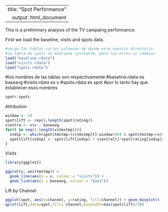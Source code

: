 
---
  title: "Spot Performance"
output: html_document
---
  
  This is a preliminary analysis of the TV campaing performance.

First we load the baseline, visits and spots data.
```{r}
#carga las tablas varias columnas de donde este nuestro directorio
#la tabla de spots se mantiene constante, pero las otras si cambian
load("baseline.rdata")
load("visits.rdata")
load("spots.rdata")
```
#los nombres de las tablas son respectivamente
#baseline.rdata es baseavg
#visits.rdata es v
#spots.rdata es spot
#por lo tanto hay que establecer esos nombres

```{r}
spot<-spots
```


Attribution
```{r cache = TRUE}
window <- 10
spot$lift <- rep(0,length(spot$rating))
v$extra <- v$v - baseavg
for(t in seq(1:length(v$tmstmp))){
  indsp <- which(spot$tmstmp>(v$tmstmp[t]-window*60) & spot$tmstmp<=v$tmstmp[t])
  spot$lift[indsp] <- spot$lift[indsp] + v$extra[t]*spot$rating[indsp]/sum(spot$rating[indsp])
}
```

Visits
```{r warning=FALSE}
library(ggplot2)

ggplot(v, aes(tmstmp)) + 
  geom_line(aes(y = v, colour = "visits")) +
  geom_line(aes(y = baseavg, colour = "base"))
```

Lift by Channel
```{r}
ggplot(spot, aes(x=channel, y=rating, fill=channel)) + geom_boxplot()
qplot(lift,data=spot,fill= channel,binwidth=max(spot$lift)/30)
```
